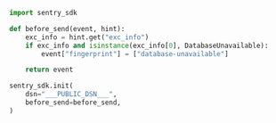 ```python
import sentry_sdk

def before_send(event, hint):
    exc_info = hint.get("exc_info")
    if exc_info and isinstance(exc_info[0], DatabaseUnavailable):
        event["fingerprint"] = ["database-unavailable"]

    return event

sentry_sdk.init(
    dsn="___PUBLIC_DSN___",
    before_send=before_send,
)
```
